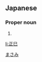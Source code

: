 ==Japanese==
{{ja-kanjitab|正|巳}}

===Proper noun===
{{ja-pos|proper|まさみ}}

# {{given name|male|lang=ja}}

[[Category:Japanese male given names|まさみ]]

[[li:正巳]]